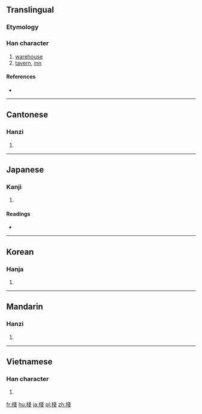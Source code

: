 {{also|栈|桟}}
==Translingual==

===Etymology===
{{Han compound|木|戔|c1=s|c2=p|t1=wood|ls=psc}}

===Han character===
{{Han char|rn=75|rad=木|as=08|sn=12|four=43953|canj=DII|ids=⿰木戔}}

# [[warehouse]]
# [[tavern]], [[inn]]

====References====
* {{Han ref|kx=0533.240|dkj=14963|dj=0921.210|hdz=21229.080|uh=68E7|ud=26855|bh=B4CC|bd=46284}}

----

==Cantonese==

===Hanzi===
{{yue-hanzi|jyut=[[zaan6]], [[zaan2]]|y=jaan6, jaan2|sim=栈}}

# {{defn|lang=yue|sort=木08}}

----

==Japanese==

===Kanji===
{{ja-kanji|grade=|rs=木08}}

# {{defn|lang=ja|sort=木08}}

====Readings====
* {{ja-readings|on=[[さん]] (san), [[せん]] (sen)|kun=[[かけはし]] (kakehashi), [[たな]] (tana)}}

----

==Korean==

===Hanja===
{{ko-hanja|hangeul=[[잔]], [[전]]|eumhun=|rv=jan, jeon|mr=chan, chŏn|y=can, cen}}

# {{defn|lang=ko|sort=木08}}

----

==Mandarin==

===Hanzi===
{{cmn-hanzi|sim=栈|pin=[[zhàn]] ([[zhan4]])|wg=chan<sup>4</sup>}}

# {{defn|lang=cmn|sort=木08}}

----

==Vietnamese==

===Han character===
{{vi-hantu|sạn, xiễn, trăn, chăn|rs=木08}}

# {{defn|lang=vi|sort=木08}}

[[fr:棧]]
[[hu:棧]]
[[ja:棧]]
[[pl:棧]]
[[zh:棧]]